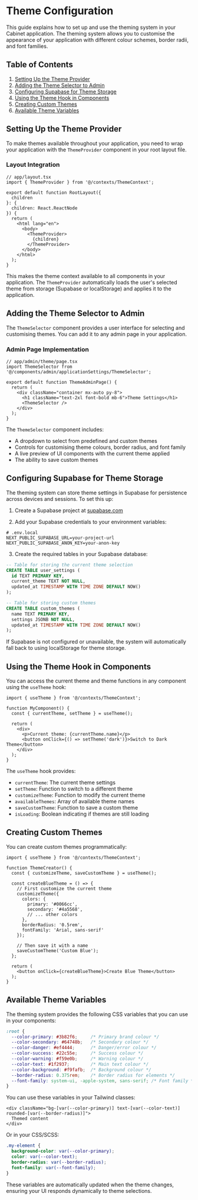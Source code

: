 # Theme Configuration

This guide explains how to set up and use the theming system in your Cabinet application. The theming system allows you to customise the appearance of your application with different colour schemes, border radii, and font families.

## Table of Contents

1. [Setting Up the Theme Provider](#setting-up-the-theme-provider)
2. [Adding the Theme Selector to Admin](#adding-the-theme-selector-to-admin)
3. [Configuring Supabase for Theme Storage](#configuring-supabase-for-theme-storage)
4. [Using the Theme Hook in Components](#using-the-theme-hook-in-components)
5. [Creating Custom Themes](#creating-custom-themes)
6. [Available Theme Variables](#available-theme-variables)

## Setting Up the Theme Provider

To make themes available throughout your application, you need to wrap your application with the `ThemeProvider` component in your root layout file.

### Layout Integration

```tsx
// app/layout.tsx
import { ThemeProvider } from '@/contexts/ThemeContext';

export default function RootLayout({ 
  children 
}: { 
  children: React.ReactNode 
}) {
  return (
    <html lang="en">
      <body>
        <ThemeProvider>
          {children}
        </ThemeProvider>
      </body>
    </html>
  );
}
```

This makes the theme context available to all components in your application. The `ThemeProvider` automatically loads the user's selected theme from storage (Supabase or localStorage) and applies it to the application.

## Adding the Theme Selector to Admin

The `ThemeSelector` component provides a user interface for selecting and customising themes. You can add it to any admin page in your application.

### Admin Page Implementation

```tsx
// app/admin/theme/page.tsx
import ThemeSelector from '@/components/admin/applicationSettings/ThemeSelector';

export default function ThemeAdminPage() {
  return (
    <div className="container mx-auto py-8">
      <h1 className="text-2xl font-bold mb-6">Theme Settings</h1>
      <ThemeSelector />
    </div>
  );
}
```

The `ThemeSelector` component includes:
- A dropdown to select from predefined and custom themes
- Controls for customising theme colours, border radius, and font family
- A live preview of UI components with the current theme applied
- The ability to save custom themes

## Configuring Supabase for Theme Storage

The theming system can store theme settings in Supabase for persistence across devices and sessions. To set this up:

1. Create a Supabase project at [supabase.com](https://supabase.com)

2. Add your Supabase credentials to your environment variables:

```env
# .env.local
NEXT_PUBLIC_SUPABASE_URL=your-project-url
NEXT_PUBLIC_SUPABASE_ANON_KEY=your-anon-key
```

3. Create the required tables in your Supabase database:

```sql
-- Table for storing the current theme selection
CREATE TABLE user_settings (
  id TEXT PRIMARY KEY,
  current_theme TEXT NOT NULL,
  updated_at TIMESTAMP WITH TIME ZONE DEFAULT NOW()
);

-- Table for storing custom themes
CREATE TABLE custom_themes (
  name TEXT PRIMARY KEY,
  settings JSONB NOT NULL,
  updated_at TIMESTAMP WITH TIME ZONE DEFAULT NOW()
);
```

If Supabase is not configured or unavailable, the system will automatically fall back to using localStorage for theme storage.

## Using the Theme Hook in Components

You can access the current theme and theme functions in any component using the `useTheme` hook:

```tsx
import { useTheme } from '@/contexts/ThemeContext';

function MyComponent() {
  const { currentTheme, setTheme } = useTheme();
  
  return (
    <div>
      <p>Current theme: {currentTheme.name}</p>
      <button onClick={() => setTheme('dark')}>Switch to Dark Theme</button>
    </div>
  );
}
```

The `useTheme` hook provides:
- `currentTheme`: The current theme settings
- `setTheme`: Function to switch to a different theme
- `customizeTheme`: Function to modify the current theme
- `availableThemes`: Array of available theme names
- `saveCustomTheme`: Function to save a custom theme
- `isLoading`: Boolean indicating if themes are still loading

## Creating Custom Themes

You can create custom themes programmatically:

```tsx
import { useTheme } from '@/contexts/ThemeContext';

function ThemeCreator() {
  const { customizeTheme, saveCustomTheme } = useTheme();
  
  const createBlueTheme = () => {
    // First customize the current theme
    customizeTheme({
      colors: {
        primary: '#0066cc',
        secondary: '#4a5568',
        // ... other colors
      },
      borderRadius: '0.5rem',
      fontFamily: 'Arial, sans-serif'
    });
    
    // Then save it with a name
    saveCustomTheme('Custom Blue');
  };
  
  return (
    <button onClick={createBlueTheme}>Create Blue Theme</button>
  );
}
```

## Available Theme Variables

The theming system provides the following CSS variables that you can use in your components:

```css
:root {
  --color-primary: #3b82f6;     /* Primary brand colour */
  --color-secondary: #64748b;   /* Secondary colour */
  --color-danger: #ef4444;      /* Danger/error colour */
  --color-success: #22c55e;     /* Success colour */
  --color-warning: #f59e0b;     /* Warning colour */
  --color-text: #1f2937;        /* Main text colour */
  --color-background: #f9fafb;  /* Background colour */
  --border-radius: 0.375rem;    /* Border radius for elements */
  --font-family: system-ui, -apple-system, sans-serif; /* Font family */
}
```

You can use these variables in your Tailwind classes:

```tsx
<div className="bg-[var(--color-primary)] text-[var(--color-text)] rounded-[var(--border-radius)]">
  Themed content
</div>
```

Or in your CSS/SCSS:

```css
.my-element {
  background-color: var(--color-primary);
  color: var(--color-text);
  border-radius: var(--border-radius);
  font-family: var(--font-family);
}
```

These variables are automatically updated when the theme changes, ensuring your UI responds dynamically to theme selections.

